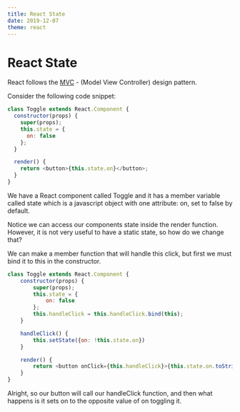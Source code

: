 ```yaml
---
title: React State
date: 2019-12-07
theme: react
---
```


# React State

React follows the [MVC](https://www.geeksforgeeks.org/mvc-design-pattern/) - (Model View Controller) design pattern.

Consider the following code snippet:

```js
class Toggle extends React.Component {
  constructor(props) {
    super(props);
    this.state = {
      on: false
    };
  }

  render() {
    return <button>{this.state.on}</button>;
  }
}
```

We have a React component called Toggle and it has a member variable called state which is a javascript object with one attribute: on, set to false by default.

Notice we can access our components state inside the render function. However, it is not very useful to have a static state, so how do we change that?

We can make a member function that will handle this click, but first we must bind it to this in the constructor.

```js live=true
class Toggle extends React.Component {
    constructor(props) {
        super(props);
        this.state = {
            on: false
        };
        this.handleClick = this.handleClick.bind(this);
    }

    handleClick() {
        this.setState({on: !this.state.on})
    }

    render() {
        return <button onClick={this.handleClick}>{this.state.on.toString()}</button>
    }
}
```

Alright, so our button will call our handleClick function, and then what happens is it sets on to the opposite value of on toggling it.
